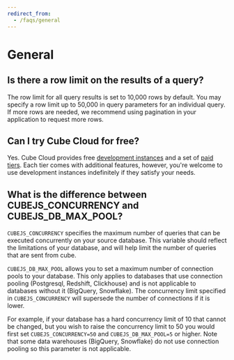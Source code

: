 ```yaml
---
redirect_from:
  - /faqs/general
---
```


# General

## Is there a row limit on the results of a query?

The row limit for all query results is set to 10,000 rows by default. You may
specify a row limit up to 50,000 in query parameters for an individual query. If
more rows are needed, we recommend using pagination in your application to
request more rows.

## Can I try Cube Cloud for free?

Yes. Cube Cloud provides free
[development instances](/product/deployment/cloud/deployment-types#development-instance)
and a set of [paid tiers](https://cube.dev/pricing). Each tier comes with
additional features, however, you're welcome to use development instances
indefinitely if they satisfy your needs.

## What is the difference between CUBEJS_CONCURRENCY and CUBEJS_DB_MAX_POOL?

`CUBEJS_CONCURRENCY` specifies the maximum number of queries that can be
executed concurrently on your source database. This variable should reflect the
limitations of your database, and will help limit the number of queries that are
sent from cube.

`CUBEJS_DB_MAX_POOL` allows you to set a maximum number of connection pools to
your database. This only applies to databases that use connection pooling
(Postgresql, Redshift, Clickhouse) and is not applicable to databases without it
(BigQuery, Snowflake). The concurrency limit specified in `CUBEJS_CONCURRENCY`
will supersede the number of connections if it is lower.

For example, if your database has a hard concurrency limit of 10 that cannot be
changed, but you wish to raise the concurrency limit to 50 you would first set
`CUBEJS_CONCURRENCY=50` and `CUBEJS_DB_MAX_POOL=5` or higher. Note that some
data warehouses (BigQuery, Snowflake) do not use connection pooling so this
parameter is not applicable.
